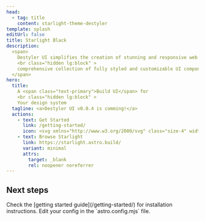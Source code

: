```yaml
---
head:
  - tag: title
    content: starlight-theme-destyler
template: splash
editUrl: false
title: Starlight Black
description:
  <span>
    Destyler UI simplifies the creation of stunning and responsive web applications with its
    <br class="hidden lg:block" >
    comprehensive collection of fully styled and customizable UI components designed for You.
  </span>
hero:
  title:
    A <span class="text-primary">Build UI</span> for
    <br class="hidden lg:block" >
    Your design system
  tagline: <a>Destyler UI v0.0.4 is comming!</a>
  actions:
    - text: Get Started
      link: /getting-started/
      icon: <svg xmlns="http://www.w3.org/2000/svg" class="size-4" width="32" height="32" viewBox="0 0 32 32"><!-- Icon from Carbon by IBM - undefined --><path fill="currentColor" d="m18 6l-1.43 1.393L24.15 15H4v2h20.15l-7.58 7.573L18 26l10-10z"/></svg>
    - text: Browse Starlight
      link: https://starlight.astro.build/
      variant: minimal
      attrs:
        target: _blank
        rel: noopener noreferrer
---
```




<ContainerSection>

## Next steps

<CardGrid stagger>
  <Card title="Install the plugin" icon="puzzle">
    Check the [getting started guide](/getting-started/) for installation instructions.
  </Card>
  <Card title="Configure the plugin" icon="setting">
    Edit your config in the `astro.config.mjs` file.
  </Card>
</CardGrid>

</ContainerSection>
